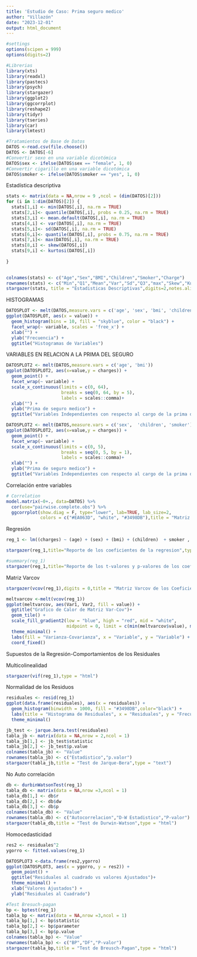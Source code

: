 ---
title: 'Estudio de Caso: Prima seguro medico'
author: "Villazón"
date: "2023-12-01"
output: html_document
---
```{r include=FALSE}
#settings
options(scipen = 999)
options(digits=2)
```

```{r include=FALSE}
#Librerias
library(xts)
library(readxl)
library(pastecs)
library(psych)
library(stargazer)
library(ggplot2)
library(ggcorrplot)
library(reshape2)
library(tidyr)
library(tseries)
library(car)
library(lmtest)
```


```{r include=FALSE}
#Tratamientos de Base de Datos
DATOS <-read.csv(file.choose())
DATOS <- DATOS[-6]
#Convertir sexo en una variable dicotómica
DATOS$sex <- ifelse(DATOS$sex == "female", 1, 0)
#Convertir cigarillo en una variable dicotómica
DATOS$smoker <- ifelse(DATOS$smoker == "yes", 1, 0)

```

Estadística descriptiva

```{r echo=FALSE,results='asis'}
stats <- matrix(data = NA,nrow = 9 ,ncol = (dim(DATOS)[2]))
for (i in 1:dim(DATOS)[2]) {
  stats[1,i] <- min(DATOS[,i], na.rm = TRUE)
  stats[2,i]<- quantile(DATOS[,i], probs = 0.25, na.rm = TRUE)
  stats[3,i] <- mean.default(DATOS[,i], na.rm = TRUE)
  stats[4,i] <- var(DATOS[,i], na.rm = TRUE)
  stats[5,i]<- sd(DATOS[,i], na.rm = TRUE)
  stats[6,i]<- quantile(DATOS[,i], probs = 0.75, na.rm = TRUE)
  stats[7,i]<- max(DATOS[,i], na.rm = TRUE)
  stats[8,i] <- skew(DATOS[,i])
  stats[9,i] <- kurtosi(DATOS[,i])
  
}
 

colnames(stats) <- c("Age","Sex","BMI","Children","Smoker","Charge")
rownames(stats) <- c("Min","Q1","Mean","Var","Sd","Q3","max","Skew","Kurt")
stargazer(stats, title = "Estadisticas Descriptivas",digits=2,notes.align = "l", type = "html")
```

HISTOGRAMAS

```{r echo=FALSE}
DATOSPLOT <- melt(DATOS,measure.vars = c('age', 'sex', 'bmi', 'children', 'smoker',"charges"))
ggplot(DATOSPLOT, aes(x = value)) +
  geom_histogram(bins = 10, fill = "skyblue", color = "black") +
  facet_wrap(~ variable, scales = 'free_x') +
  xlab("") + 
  ylab("Frecuencia") +
  ggtitle("Histogramas de Variables")

```
VARIABLES EN RELACION A LA PRIMA DEL SEGURO

```{r echo=FALSE}
DATOSPLOT2 <- melt(DATOS,measure.vars = c('age', 'bmi'))
ggplot(DATOSPLOT2, aes(x=value,y = charges)) +
  geom_point() +
  facet_wrap(~ variable) +
  scale_x_continuous(limits = c(0, 64),
                     breaks = seq(0, 64, by = 5),
                     labels = scales::comma)+
  xlab("") + 
  ylab("Prima de seguro medico") +
  ggtitle("Variables Independientes con respecto al cargo de la prima de seguro medico")

```
```{r echo=FALSE}
DATOSPLOT2 <- melt(DATOS,measure.vars = c('sex',  'children', 'smoker'))
ggplot(DATOSPLOT2, aes(x=value,y = charges)) +
  geom_point() +
  facet_wrap(~ variable) +
  scale_x_continuous(limits = c(0, 5),
                     breaks = seq(0, 5, by = 1),
                     labels = scales::comma)+
  xlab("") + 
  ylab("Prima de seguro medico") +
  ggtitle("Variables Independientes con respecto al cargo de la prima de seguro medico")

```
Correlación entre variables
```{r echo=FALSE}
# Correlation
model.matrix(~0+., data=DATOS) %>% 
  cor(use="pairwise.complete.obs") %>% 
  ggcorrplot(show.diag = F, type="lower", lab=TRUE, lab_size=2, 
             colors = c("#EA063D", "white", "#3498DB"),title = "Matriz de Correlaciones de las Variables") 
```


Regresión
```{r echo=FALSE,results='asis'}
reg_1 <- lm((charges) ~ (age) + (sex) + (bmi) + (children)  + smoker , data = DATOS)

stargazer(reg_1,title="Reporte de los coeficientes de la regresion",type = "html")
```


```{r echo=FALSE,results='asis'}

#summary(reg_1)
stargazer(reg_1,title="Reporte de los t-valores y p-valores de los coeficiente",omit.stat = c("n", "rsq", "adj.rsq", "f", "ser"),report = "vtp",type = "html")

```

Matriz Varcov
```{r echo=FALSE,results='asis'}
stargazer(vcov(reg_1),digits = 0,title = "Matriz Varcov de los Coeficientes del Modelo de Regresion",type = "html")
```



```{r echo=FALSE}
meltvarcov <-melt(vcov(reg_1))
ggplot(meltvarcov, aes(Var1, Var2, fill = value)) +
  ggtitle("Grafico de Calor de Matriz Var-Cov")+
  geom_tile() +
  scale_fill_gradient2(low = "blue", high = "red", mid = "white", 
                       midpoint = 0, limit = c(min(meltvarcov$value), max(meltvarcov$value))) +
  theme_minimal() +
  labs(fill = "Varianza-Covarianza", x = "Variable", y = "Variable") +
  coord_fixed()
```
Supuestos de la Regresión-Comportamientos de los Residuales

Multicolinealidad

```{r echo=FALSE,results='asis'}
stargazer(vif(reg_1),type = "html")
```


Normalidad de los Residuos

```{r echo=FALSE}
residuales <- resid(reg_1)
ggplot(data.frame(residuales), aes(x = residuales)) +
  geom_histogram(binwidth = 1000, fill = "#3498DB",color="black") +
  labs(title = "Histograma de Residuales", x = "Residuales", y = "Frecuencia") +
  theme_minimal()
```

```{r echo=FALSE,results='asis'}
jb_test <- jarque.bera.test(residuales)
tabla_jb <- matrix(data = NA,nrow = 2,ncol = 1)
tabla_jb[1,] <- jb_test$statistic
tabla_jb[2,] <- jb_test$p.value
colnames(tabla_jb) <- "Value"
rownames(tabla_jb) <- c("Estadistico","p.valor")
stargazer(tabla_jb,title = "Test de Jarque-Bera",type = "text")
```


No Auto correlación

```{r echo=FALSE,results='asis'}
db <- durbinWatsonTest(reg_1)
tabla_db <- matrix(data = NA,nrow =3,ncol = 1)
tabla_db[1,] <- db$r
tabla_db[2,] <- db$dw
tabla_db[3,] <- db$p
colnames(tabla_db) <- "Value"
rownames(tabla_db) <- c("Autocorrelacion","D-W Estadistico","P-valor")
stargazer(tabla_db,title = "Test de Durwin-Watson",type = "html")
```
Homocedasticidad


```{r echo=FALSE,results='asis'}
res2 <- residuales^2
ygorro <- fitted.values(reg_1)

DATOSPLOT3 <-data.frame(res2,ygorro)
ggplot(DATOSPLOT3, aes(x = ygorro, y = res2)) +
  geom_point() +
  ggtitle("Residuales al cuadrado vs valores Ajustados")+
  theme_minimal() +
  xlab("Valores Ajustados") +
  ylab("Residuales al Cuadrado")
```

```{r echo=FALSE,results='asis'}
#Test Bresuch-pagan
bp <- bptest(reg_1)
tabla_bp <- matrix(data = NA,nrow =3,ncol = 1)
tabla_bp[1,] <- bp$statistic
tabla_bp[2,] <- bp$parameter
tabla_bp[3,] <- bp$p.value
colnames(tabla_bp) <- "Value"
rownames(tabla_bp) <- c("BP","DF","P-valor")
stargazer(tabla_bp,title = "Test de Breusch-Pagan",type = "html")
```


